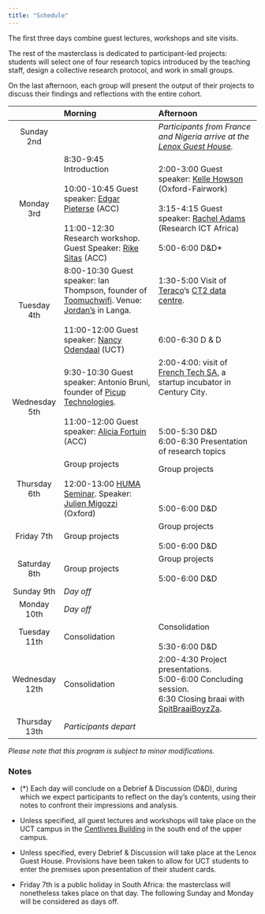 ---
title: "Schedule"
---


The first three days combine guest lectures, workshops and site visits. 

The rest of the masterclass is dedicated to participant-led projects: students will select one of four research topics introduced by the teaching staff, design a collective research protocol, and work in small groups.

On the last afternoon, each group will present the output of their projects to discuss their findings and reflections with the entire cohort.



|                 |                Morning                 |          Afternoon                        |
|:---------------:|:--------------------------------------|:-----------------------------------------|
|   Sunday 2nd    |   | *Participants from France and Nigeria arrive at the [Lenox Guest House](https://thelenox.co.za/).* |
|  Monday 3rd     | 8:30-9:45  Introduction <br><br>   10:00-10:45 Guest speaker: [Edgar Pieterse](https://www.africancentreforcities.net/people/edgar-pieterse/) (ACC)   <br><br> 11:00-12:30 Research workshop. Guest Speaker: [Rike Sitas](https://www.africancentreforcities.net/people/rike-sitas/) (ACC) | 2:00-3:00 Guest speaker: [Kelle Howson](https://www.oii.ox.ac.uk/people/profiles/kelle-howson/) (Oxford-Fairwork)    <br><br>  3:15-4:15 Guest speaker: [Rachel Adams](https://researchictafrica.net/author/rachel-adams/) (Research ICT Africa) <br><br>  5:00-6:00  D&D*                  |
|  Tuesday 4th    | 8:00-10:30 Guest speaker: Ian Thompson, founder of [Toomuchwifi](https://toomuchwifi.co.za/). Venue: [Jordan's](https://www.facebook.com/JordanWaysofCooking/) in Langa. <br><br> 11:00-12:00 Guest speaker: [Nancy Odendaal](https://scholar.google.com/citations?user=AeAAlAoAAAAJ&hl=en) (UCT)            | 1:30-5:00 Visit of [Teraco](https://www.teraco.co.za/)'s [CT2 data centre](https://www.teraco.co.za/data-centre-locations/cape-town/).  <br> <br><br><br>     6:00-6:30   D & D     |
|  Wednesday 5th  | 9:30-10:30 Guest speaker: Antonio Bruni, founder of [Picup Technologies](https://picup.co.za/). <br><br> 11:00-12:00 Guest speaker: [Alicia Fortuin](https://www.africancentreforcities.net/people/alicia-fortuin/) (ACC)              | 2:00-4:00: visit of [French Tech SA](https://www.frenchtechsa.com/), a startup incubator in Century City. <br> <br><br><br>   5:00-5:30 D&D <br>    6:00-6:30 Presentation of research topics
|  Thursday 6th   | Group projects   <br>  <br> 12:00-13:00 [HUMA Seminar](http://www.huma.uct.ac.za/event/julien-migozzi-good-bad-and-data-credit-scoring-and-remaking-post-apartheid-city). Speaker: [Julien Migozzi](https://jmigozzi.github.io/)  (Oxford)    | Group projects   <br><br> <br><br>  5:00-6:00  D&D      |
|  Friday 7th     | Group projects                   | Group projects <br>  <br>  5:00-6:00 D&D          |                  |
|  Saturday 8th   | Group projects          | Group projects  <br>  <br>  5:00-6:00   D&D                       |
|  Sunday 9th     | *Day off*             |                               |
|  Monday 10th    |*Day off*             |                        |
|  Tuesday 11th   | Consolidation              | Consolidation  <br> <br>   5:30-6:00 D&D   |
|  Wednesday 12th | Consolidation                  | 2:00-4:30 Project presentations. <br> 5:00-6:00 Concluding session.    <br> 6:30 Closing braai with [SpitBraaiBoyzZa](https://www.instagram.com/spitbraaiboyz.za/?hl=en).             |
|  Thursday 13th  | *Participants depart*         |                  |

*Please note that this program is subject to minor modifications.*

### Notes


-  (*) Each day will conclude on a Debrief & Discussion (D&D), during which we expect participants to reflect on the day's contents, using their notes to confront their impressions and analysis.

 - Unless specified, all guest lectures and workshops will take place on the UCT campus in the [Centlivres Building](https://goo.gl/maps/Ptpxv3QcnV6yCzGx8) in the south end of the upper campus.

 - Unless specified, every Debrief & Discussion will take place at the Lenox Guest House. Provisions have been taken to allow for UCT students to enter the premises upon presentation of their student cards.

- Friday 7th is a public holiday in South Africa: the masterclass will nonetheless takes place on that day. The following Sunday and Monday will be considered as days off.